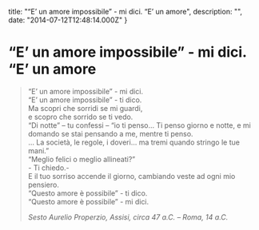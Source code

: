 


  title: "“E’ un amore impossibile” - mi dici. “E’ un amore",
  description: "",
  date: "2014-07-12T12:48:14.000Z"
}


# “E’ un amore impossibile” - mi dici. “E’ un amore


<blockquote>
  <p>“E’ un amore impossibile” - mi dici.<br/>
“E’ un amore impossibile” - ti dico.<br/>
Ma scopri che sorridi se mi guardi,<br/>
e scopro che sorrido se ti vedo.<br/>
“Di notte” – tu confessi – “io ti penso… Ti penso giorno e notte, e mi domando se stai pensando a me, mentre ti penso.<br/>
… La società, le regole, i doveri… ma tremi quando stringo le tue mani.”<br/>
“Meglio felici o meglio allineati?”<br/>
- Ti chiedo.- <br/>
E il tuo sorriso accende il giorno, cambiando veste ad ogni mio pensiero.<br/>
“Questo amore è possibile” - ti dico.<br/>
“Questo amore è possibile” - mi dici.</p>
  <em><em>Sesto Aurelio Properzio, Assisi, circa 47 a.C. – Roma, 14 a.C.</em></em>
</blockquote>
    
  
